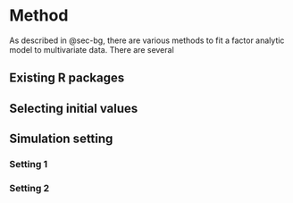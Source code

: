 # Method {#sec-method}

As described in @sec-bg, there are various methods to fit a factor analytic model to multivariate data. There are several 

## Existing R packages

## Selecting initial values 

## Simulation setting 


### Setting 1


### Setting 2



